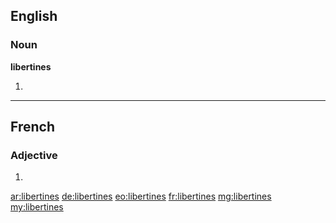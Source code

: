 ==English==

===Noun===
'''libertines'''

# {{plural of|libertine}}

----

==French==

===Adjective===
{{fr-adj-form}}

# {{form of|feminine plural|libertin|lang=fr}}

[[ar:libertines]]
[[de:libertines]]
[[eo:libertines]]
[[fr:libertines]]
[[mg:libertines]]
[[my:libertines]]